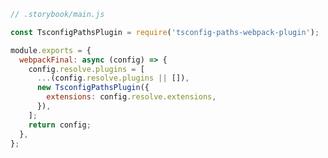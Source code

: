 ```js
// .storybook/main.js

const TsconfigPathsPlugin = require('tsconfig-paths-webpack-plugin');

module.exports = {
  webpackFinal: async (config) => {
    config.resolve.plugins = [
      ...(config.resolve.plugins || []),
      new TsconfigPathsPlugin({
        extensions: config.resolve.extensions,
      }),
    ];
    return config;
  },
};
```
